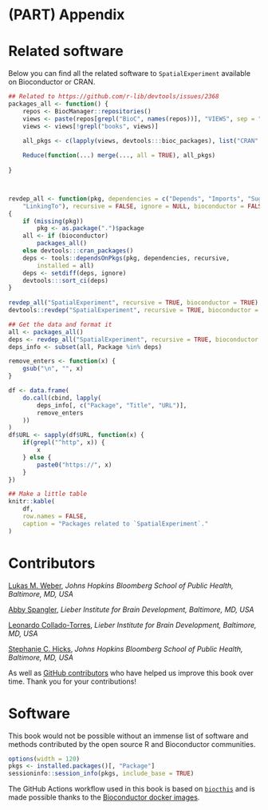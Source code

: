 # (PART) Appendix {-}

# Related software

Below you can find all the related software to `SpatialExperiment` available on Bioconductor or CRAN.

```r
## Related to https://github.com/r-lib/devtools/issues/2368
packages_all <- function() {
    repos <- BiocManager::repositories()
    views <- paste(repos[grepl("BioC", names(repos))], "VIEWS", sep = "/")
    views <- views[!grepl("books", views)]
    
    all_pkgs <- c(lapply(views, devtools:::bioc_packages), list("CRAN" = devtools:::cran_packages()))

    Reduce(function(...) merge(..., all = TRUE), all_pkgs)
    
}



revdep_all <- function(pkg, dependencies = c("Depends", "Imports", "Suggests",
    "LinkingTo"), recursive = FALSE, ignore = NULL, bioconductor = FALSE)
{
    if (missing(pkg))
        pkg <- as.package(".")$package
    all <- if (bioconductor)
        packages_all()
    else devtools:::cran_packages()
    deps <- tools::dependsOnPkgs(pkg, dependencies, recursive,
        installed = all)
    deps <- setdiff(deps, ignore)
    devtools:::sort_ci(deps)
}
    
revdep_all("SpatialExperiment", recursive = TRUE, bioconductor = TRUE)
devtools::revdep("SpatialExperiment", recursive = TRUE, bioconductor = TRUE)

## Get the data and format it
all <- packages_all()
deps <- revdep_all("SpatialExperiment", recursive = TRUE, bioconductor = TRUE)
deps_info <- subset(all, Package %in% deps)

remove_enters <- function(x) {
    gsub("\n", "", x)
}

df <- data.frame(
    do.call(cbind, lapply(
        deps_info[, c("Package", "Title", "URL")],
        remove_enters
    ))
)
df$URL <- sapply(df$URL, function(x) {
    if(grepl("^http", x)) {
        x
    } else {
        paste0("https://", x)
    }
})

## Make a little table
knitr::kable(
    df,
    row.names = FALSE,
    caption = "Packages related to `SpatialExperiment`."
)
```

# Contributors

[Lukas M. Weber](https://lmweber.org/), *Johns Hopkins Bloomberg School of Public Health, Baltimore, MD, USA*

[Abby Spangler](https://twitter.com/abspangler), *Lieber Institute for Brain Development, Baltimore, MD, USA*

[Leonardo Collado-Torres](https://twitter.com/lcolladotor), *Lieber Institute for Brain Development, Baltimore, MD, USA*

[Stephanie C. Hicks](https://www.stephaniehicks.com/), *Johns Hopkins Bloomberg School of Public Health, Baltimore, MD, USA*

As well as [GitHub contributors](https://github.com/lmweber/OSTA-book/graphs/contributors) who have helped us improve this book over time. Thank you for your contributions!

# Software

This book would not be possible without an immense list of software and methods contributed by the open source R and Bioconductor communities. 

```r
options(width = 120)
pkgs <- installed.packages()[, "Package"]
sessioninfo::session_info(pkgs, include_base = TRUE)
```

The GitHub Actions workflow used in this book is based on [`biocthis`](https://bioconductor.org/packages/biocthis) and is made possible thanks to the [Bioconductor docker images](http://bioconductor.org/help/docker/).
